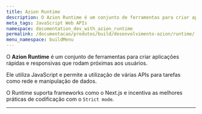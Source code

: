 ```yaml
---
title: Azion Runtime
description: O Azion Runtime é um conjunto de ferramentas para criar aplicações rápidas e responsivas que rodam próximas aos usuários.
meta_tags: JavaScript Web APIs
namespace: documentation_dev_with_azion_runtime
permalink: /documentacao/produtos/build/desenvolvimento-azion/runtime/
menu_namespace: buildMenu
---
```



<LinkButton link="/pt-br/documentacao/runtime/visao-geral/" label="vá para a documentação de referência do azion runtime" outlined />

O **Azion Runtime** é um conjunto de ferramentas para criar aplicações rápidas e responsivas que rodam próximas aos usuários.

Ele utiliza JavaScript e permite a utilização de várias APIs para tarefas como rede e manipulação de dados.

O Runtime suporta frameworks como o Next.js e incentiva as melhores práticas de codificação com o `Strict mode`.


---

